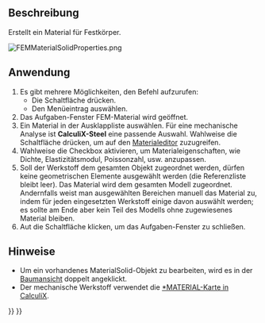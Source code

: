<languages/>

{{Docnav/de
|[[FEM_Analysis/de|Analyse]]
|[[FEM_MaterialFluid/de|MaterialFluide]]
|[[FEM_Workbench/de|FEM]]
|IconL=FEM_Analysis.svg
|IconR=FEM_MaterialFluid.svg
|IconC=Workbench_FEM.svg
}}

{{GuiCommandContainer|
{{GuiCommand/de
|Name=FEM MaterialSolid
|Name/de=FEM MaterialFeststoff
|MenuLocation=Modell → Materiallien → Material für Feststoffe
|Workbenches=[[FEM_Workbench/de|FEM]]
|Shortcut={{KEY|M}} {{KEY|S}}
|SeeAlso=[[FEM_tutorial/de|FEM Anleitung]]
}}
{{GuiCommandFemInfo/de
|Solvers=Alle
}}
}}

<span id="Description"></span>
==Beschreibung==

Erstellt ein Material für Festkörper.

[[File:FEMMaterialSolidProperties.png]]
{{Caption|Der Aufgabenbereich FEM-Material}}

<span id="Usage"></span>
==Anwendung==

<div class="mw-translate-fuzzy">
# Es gibt mehrere Möglichkeiten, den Befehl aufzurufen:
#* Die Schaltfläche {{Button|[[Image:FEM_MaterialSolid.svg|16px]] [[FEM_MaterialSolid/de|Material für Festkörper]]}} drücken.
#* Den Menüeintrag {{MenuCommand|Modell → Materialien → [[Image:FEM_MaterialSolid.svg|16px]] Material für Festkörper}} auswählen.
# Das Aufgaben-Fenster FEM-Material wird geöffnet.
# Ein Material in der Ausklappliste auswählen. Für eine mechanische Analyse ist '''CalculiX-Steel''' eine passende Auswahl. Wahlweise die Schaltfläche {{Button|Editor aufrufen}} drücken, um auf den [[Material_Edit/de|Materialeditor]] zuzugreifen.
# Wahlweise die Checkbox {{Button|Diesen Aufgabenbereich benutzen}} aktivieren, um Materialeigenschaften, wie Dichte, Elastizitätsmodul, Poissonzahl, usw. anzupassen.
#  Soll der Werkstoff dem gesamten Objekt zugeordnet werden, dürfen keine geometrischen Elemente ausgewählt werden (die Referenzliste bleibt leer). Das Material wird dem gesamten Modell zugeordnet. Andernfalls weist man ausgewählten Bereichen manuell das Material zu, indem für jeden eingesetzten Werkstoff einige davon auswählt werden; es sollte am Ende aber kein Teil des Modells ohne zugewiesenes Material bleiben.
# Aut die Schaltfläche {{Button|OK}} klicken, um das Aufgaben-Fenster zu schließen.
</div>

<span id="Notes"></span>
==Hinweise==

* Um ein vorhandenes MaterialSolid-Objekt zu bearbeiten, wird es in der [[Tree_view/de|Baumansicht]] doppelt angeklickt.
* Der mechanische Werkstoff verwendet die [http://web.mit.edu/calculix_v2.7/CalculiX/ccx_2.7/doc/ccx/node216.html *MATERIAL-Karte in CalculiX].


{{Docnav/de
|[[FEM_Analysis/de|Analyse]]
|[[FEM_MaterialFluid/de|MaterialFluide]]
|[[FEM_Workbench/de|FEM]]
|IconL=FEM_Analysis.svg
|IconR=FEM_MaterialFluid.svg
|IconC=Workbench_FEM.svg
}}

{{FEM_Tools_navi{{#translation:}}}}
{{Userdocnavi{{#translation:}}}}
{{clear}}
